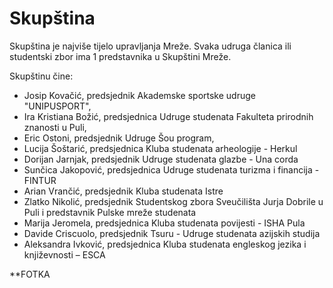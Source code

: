 # Skupština

Skupština je najviše tijelo upravljanja Mreže. Svaka udruga članica ili studentski zbor ima 1
predstavnika u Skupštini Mreže.

Skupštinu čine:

- Josip Kovačić, predsjednik Akademske sportske udruge "UNIPUSPORT",
- Ira Kristiana Božić, predsjednica Udruge studenata Fakulteta prirodnih znanosti u Puli,
- Eric Ostoni, predsjednik Udruge Šou program,
- Lucija Šoštarić, predsjednica Kluba studenata arheologije - Herkul
- Dorijan Jarnjak, predsjednik Udruge studenata glazbe - Una corda
- Sunčica Jakopović, predsjednica Udruge studenata turizma i financija - FINTUR
- Arian Vrančić, predsjednik Kluba studenata Istre
- Zlatko Nikolić, predsjednik Studentskog zbora Sveučilišta Jurja Dobrile u Puli i predstavnik Pulske mreže studenata
- Marija Jeromela, predsjednica Kluba studenata povijesti - ISHA Pula
- Davide Criscuolo, predsjednik Tsuru - Udruge studenata azijskih studija
- Aleksandra Ivković, predsjednica Kluba studenata engleskog jezika i književnosti – ESCA

\*\*FOTKA
